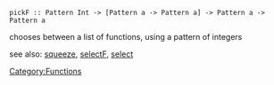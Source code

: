 <source>pickF :: Pattern Int -> [Pattern a -> Pattern a] -> Pattern a -> Pattern a</source>

chooses between a list of functions, using a pattern of integers

see also: [[squeeze]], [[selectF]], [[select]]

[[Category:Functions]]